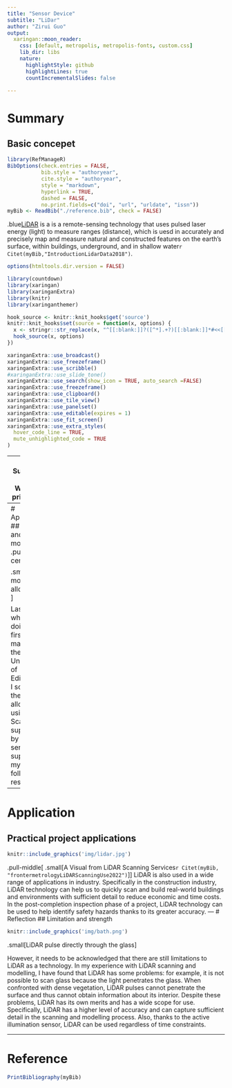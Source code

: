 ```yaml
---
title: "Sensor Device"
subtitle: "LiDar"
author: "Zirui Guo"
output:
  xaringan::moon_reader:
    css: [default, metropolis, metropolis-fonts, custom.css]
    lib_dir: libs
    nature:
      highlightStyle: github
      highlightLines: true
      countIncrementalSlides: false

---
```

# Summary
## Basic concepet

```r
library(RefManageR)
BibOptions(check.entries = FALSE,
           bib.style = "authoryear",
           cite.style = "authoryear",
           style = "markdown",
           hyperlink = TRUE,
           dashed = FALSE,
           no.print.fields=c("doi", "url", "urldate", "issn"))
myBib <- ReadBib("./reference.bib", check = FALSE)
```

.blue[LiDAR](the short for Light Detection and Ranging) is a is a remote-sensing technology that uses pulsed laser energy (light) to measure ranges (distance), which is uesd in accurately and precisely map and measure natural and constructed features on the earth’s surface, within buildings, underground, and in shallow water`r Citet(myBib,"IntroductionLidarData2018")`. 


```r
options(htmltools.dir.version = FALSE)
```

```r
library(countdown)
library(xaringan)
library(xaringanExtra)
library(knitr)
library(xaringanthemer)

hook_source <- knitr::knit_hooks$get('source')
knitr::knit_hooks$set(source = function(x, options) {
  x <- stringr::str_replace(x, "^[[:blank:]]?([^*].+?)[[:blank:]]*#<<[[:blank:]]*$", "*\\1")
  hook_source(x, options)
})

xaringanExtra::use_broadcast()
xaringanExtra::use_freezeframe()
xaringanExtra::use_scribble()
#xaringanExtra::use_slide_tone()
xaringanExtra::use_search(show_icon = TRUE, auto_search	=FALSE)
xaringanExtra::use_freezeframe()
xaringanExtra::use_clipboard()
xaringanExtra::use_tile_view()
xaringanExtra::use_panelset()
xaringanExtra::use_editable(expires = 1)
xaringanExtra::use_fit_screen()
xaringanExtra::use_extra_styles(
  hover_code_line = TRUE,         
  mute_unhighlighted_code = TRUE  
)

```

---
# Summary
## Working princinple 

```r
knitr::include_graphics('img/tof.jpg')
```
.small[
Distance to Object = (Speed of Light * Time)/2
  ]

The working principle of .blue[LiDAR] is  use infrared light to calculate the depth of the room. To be specific, by calculating the time that light leaves the device, bounces off an object or plane, and returns to the device, so that get the distance between the device and the object.
But here is one point which needs to be mentioned that although .blue[LiDAR] and .blue[TOF](Time of Flight) are essentially the same thing, i.e. all LiDAR is a type of TOF, we cannot say that all Time of Flight is LiDAR.
The function difference between them is that LiDAR ues laser to build point cloud, whereas other TOF is usually create depth map `r Citet(myBib, "jaehingToFVsLiDAR2020")`.

---
# Application
## Scan and build model
.pull-center[
```r
knitr::include_graphics('img/gzr.png')
```

.small[The model of allotment]
]

Last year, when I was doing my first master in the University of Edinburgh, I scanned the whole allotment using a 3D Scanner supported by a LiDAR sensor to support my following research. 

---
# Application
## Practical project applications 
```r
knitr::include_graphics('img/lidar.jpg')
```
.pull-middle[
.small[A Visual from LiDAR Scanning Services`r Citet(myBib, "frontermetrologyLiDARScanningUse2022")`]
]
LiDAR is also used in a wide range of applications in industry. Specifically in the construction industry, LiDAR technology can help us to quickly scan and build real-world buildings and environments with sufficient detail to reduce economic and time costs.
In the post-completion inspection phase of a project, LiDAR technology can be used to help identify safety hazards thanks to its greater accuracy.
---
# Reflection
## Limitation and strength 
```r
knitr::include_graphics('img/bath.png')
```

.small[LiDAR pulse directly through the glass]

However, it needs to be acknowledged that there are still limitations to LiDAR as a technology. In my experience with LiDAR scanning and modelling, I have found that LiDAR has some problems: for example, it is not possible to scan glass because the light penetrates the glass. When confronted with dense vegetation, LiDAR pulses cannot penetrate the surface and thus cannot obtain information about its interior.
Despite these problems, LiDAR has its own merits and has a wide scope for use. Specifically, LiDAR has a higher level of accuracy and can capture sufficient detail in the scanning and modelling process. Also, thanks to the active illumination sensor, LiDAR can be used regardless of time constraints.

---
# Reference
```r
PrintBibliography(myBib)
```

